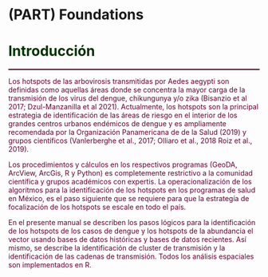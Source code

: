 # (PART) Foundations {-}

# **<span style="color:#003300;" >Introducción </span>** {#intro}

<hr style="height:2px;border-width:0;color:#330019;background-color:#330019"> 

<span style="color:#660033;">Los hotspots de las arbovirosis transmitidas por Aedes aegypti son definidas como aquellas áreas donde se concentra la mayor carga de la transmisión de los virus del dengue, chikungunya y/o zika (Bisanzio et al 2017; Dzul-Manzanilla et al 2021). Actualmente, los hotspots son la principal estrategia de identificación de las áreas de riesgo en el interior de los grandes centros urbanos endémicos de dengue y es ampliamente recomendada por la Organización Panamericana de de la Salud (2019) y grupos científicos (Vanlerberghe et al., 2017;  Olliaro et al., 2018 Roiz et al., 2019).</span>

<span style="color:#660033;">Los procedimientos y cálculos en los respectivos programas (GeoDA, ArcView, ArcGis, R y Python) es completemente restrictivo a la comunidad científica y grupos académicos con expertis. La operacionalización de los algoritmos para la identificación de los hotspots en los programas de salud en México, es el paso siguiente que se requiere para que la estrategía de focalización de los hotspots se escale en todo el país.</span>

<span style="color:#660033;">En el presente manual se describen los pasos lógicos para la identificación de los hotspots de los casos de dengue y los hotspots de la abundancia el vector usando bases de datos históricas y bases de datos recientes. Así mismo, se describe la identificación de cluster de transmisión y la identificación de las cadenas  de transmisión. Todos los análisis espaciales son implementados en R.</span>
